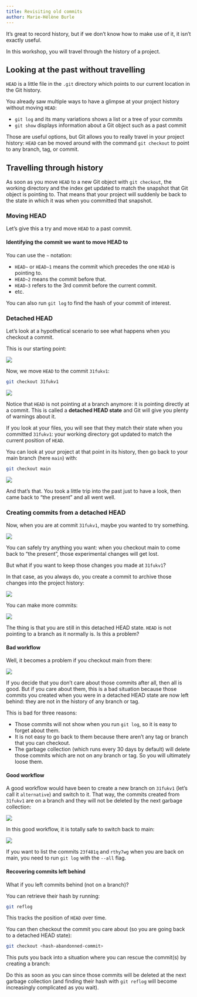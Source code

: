 ```yaml
---
title: Revisiting old commits
author: Marie-Hélène Burle
---
```


:::{.def}

It's great to record history, but if we don't know how to make use of it, it isn't exactly useful.

In this workshop, you will travel through the history of a project.

:::

## Looking at the past without travelling

`HEAD` is a little file in the `.git` directory which points to our current location in the Git history.

You already saw multiple ways to have a glimpse at your project history without moving `HEAD`:

- `git log` and its many variations shows a list or a tree of your commits
- `git show` displays information about a Git object such as a past commit

Those are useful options, but Git allows you to really travel in your project history: `HEAD` can be moved around with the command `git checkout` to point to any branch, tag, or commit.

## Travelling through history

As soon as you move `HEAD` to a new Git object with `git checkout`, the working directory and the index get updated to match the snapshot that Git object is pointing to. That means that your project will suddenly be back to the state in which it was when you committed that snapshot.

### Moving HEAD

Let's give this a try and move `HEAD` to a past commit.

#### Identifying the commit we want to move HEAD to

You can use the `~` notation:

- `HEAD~` or `HEAD~1` means the commit which precedes the one `HEAD` is pointing to.
- `HEAD~2` means the commit before that.
- `HEAD~3` refers to the 3rd commit before the current commit.
- etc.

You can also run `git log` to find the hash of your commit of interest.

### Detached HEAD

Let's look at a hypothetical scenario to see what happens when you checkout a commit.

This is our starting point:

![](img/06.png){fig-alt="noshadow"}

Now, we move `HEAD` to the commit `31fukv1`:

```.bash
git checkout 31fukv1
```

![](img/07.png){fig-alt="noshadow"}

Notice that `HEAD` is not pointing at a branch anymore: it is pointing directly at a commit. This is called a **detached HEAD state** and Git will give you plenty of warnings about it.

If you look at your files, you will see that they match their state when you committed `31fukv1`: your working directory got updated to match the current position of `HEAD`.

You can look at your project at that point in its history, then go back to your main branch (here `main`) with:

```.bash
git checkout main
```

![](img/06.png){fig-alt="noshadow"}

And that's that. You took a little trip into the past just to have a look, then came back to "the present"  and all went well.

### Creating commits from a detached HEAD

Now, when you are at commit `31fukv1`, maybe you wanted to try something.

![](img/07.png){fig-alt="noshadow"}

You can safely try anything you want: when you checkout main to come back to "the present", those experimental changes will get lost.

But what if you want to keep those changes you made at `31fukv1`?

In that case, as you always do, you create a commit to archive those changes into the project history:

![](img/08.png){fig-alt="noshadow"}

You can make more commits:

![](img/09.png){fig-alt="noshadow"}

The thing is that you are still in this detached HEAD state. `HEAD` is not pointing to a branch as it normally is. Is this a problem?

#### Bad workflow

Well, it becomes a problem if you checkout main from there:

![](img/10.png){fig-alt="noshadow"}

If you decide that you don't care about those commits after all, then all is good. But if you care about them, this is a bad situation because those commits you created when you were in a detached HEAD state are now left behind: they are not in the history of any branch or tag.

This is bad for three reasons:

- Those commits will not show when you run `git log`, so it is easy to forget about them.
- It is not easy to go back to them because there aren't any tag or branch that you can checkout.
- The garbage collection (which runs every 30 days by default) will delete those commits which are not on any branch or tag. So you will ultimately loose them.

#### Good workflow

A good workflow would have been to create a new branch on `31fukv1` (let's call it `alternative`) and switch to it. That way, the commits created from `31fukv1` are on a branch and they will not be deleted by the next garbage collection:

![](img/11.png){fig-alt="noshadow"}

In this good workflow, it is totally safe to switch back to main:

![](img/12.png){fig-alt="noshadow"}

:::{.note}

If you want to list the commits `23f481q` and `rthy7wg` when you are back on main, you need to run `git log` with the `--all` flag.

:::

#### Recovering commits left behind

What if you left commits behind (not on a branch)?

You can retrieve their hash by running:

```.bash
git reflog
```

This tracks the position of `HEAD` over time.

You can then checkout the commit you care about (so you are going back to a detached HEAD state):

```.bash
git checkout <hash-abandonned-commit>
```

This puts you back into a situation where you can rescue the commit(s) by creating a branch:

Do this as soon as you can since those commits will be deleted at the next garbage collection (and finding their hash with `git reflog` will become increasingly complicated as you wait).
